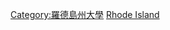 {{Commons category|University of Rhode Island}}
{{DEFAULTSORT:University Of Rhode Island}}
[[Category:羅德島州大學|Category:羅德島州大學]]
[[Category:贈地大學|Rhode Island]]